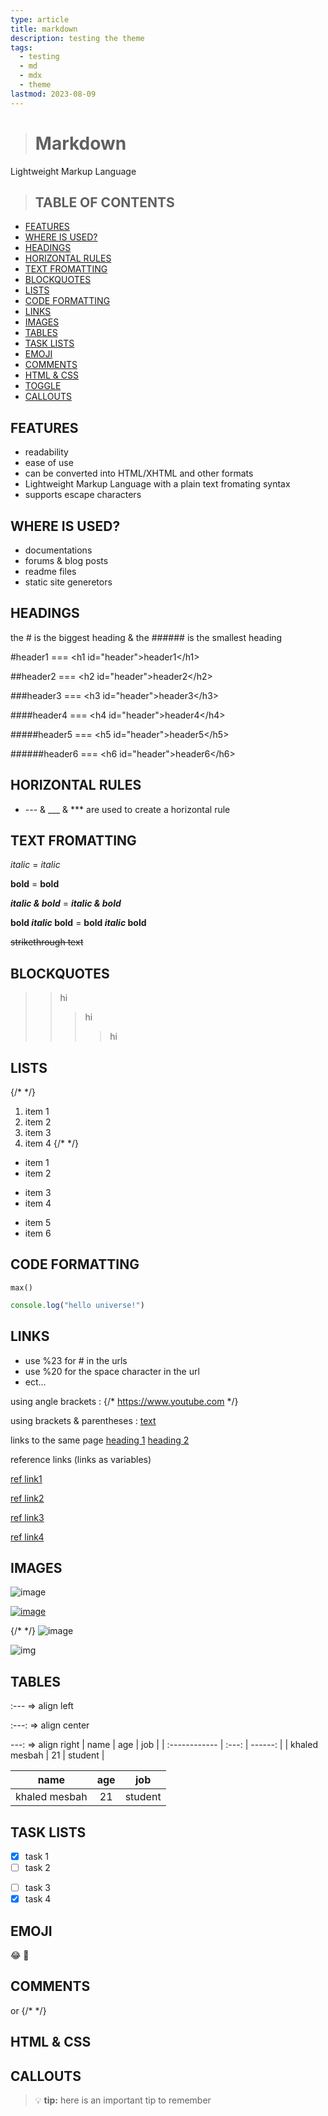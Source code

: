 ```yaml
---
type: article
title: markdown
description: testing the theme
tags:
  - testing
  - md
  - mdx
  - theme
lastmod: 2023-08-09
---
```


> # Markdown
Lightweight Markup Language

> ## TABLE OF CONTENTS
- [FEATURES](#features)
- [WHERE IS USED?](#where-is-used)
- [HEADINGS](#headings)
- [HORIZONTAL RULES](#horizontal-rules)
- [TEXT FROMATTING](#text-fromatting)
- [BLOCKQUOTES](#blockquotes)
- [LISTS](#lists)
- [CODE FORMATTING](#code-formatting)
- [LINKS](#links)
- [IMAGES](#images)
- [TABLES](#tables)
- [TASK LISTS](#task-lists)
- [EMOJI](#emoji)
- [COMMENTS](#comments)
- [HTML & CSS](#html--css)
- [TOGGLE](#toggle)
- [CALLOUTS](#callouts)

## FEATURES
- readability 
- ease of use
- can be converted into HTML/XHTML and other formats
- Lightweight Markup Language with a plain text fromating syntax
- supports escape characters

## WHERE IS USED?
- documentations
- forums & blog posts
- readme files
- static site generetors

## HEADINGS
the # is the biggest heading & the ###### is the smallest heading

#header1 === \<h1 id="header">header1\</h1>

##header2 === \<h2 id="header">header2\</h2>

###header3 === \<h3 id="header">header3\</h3>

####header4 === \<h4 id="header">header4\</h4>

#####header5 === \<h5 id="header">header5\</h5>

######header6 === \<h6 id="header">header6\</h6>

## HORIZONTAL RULES
- --- & ___ & *** are used to create a horizontal rule
## TEXT FROMATTING

*italic* = _italic_

**bold** = __bold__

***italic & bold*** = ___italic & bold___

**bold *italic* bold** = __bold _italic_ bold__

~~strikethrough text~~

## BLOCKQUOTES
>> hi
>>> hi
>>>> hi

## LISTS
{/* <!-- ol --> */}
1. item 1
2. item 2
3. item 3
4. item 4
{/* <!-- ul --> */}
* item 1
* item 2
- item 3
- item 4
+ item 5
+ item 6

## CODE FORMATTING

`max()`

```js
console.log("hello universe!")
```

## LINKS
- use %23 for # in the urls
- use %20 for the space character in the url
- ect...

using angle brackets :
{/* <https://www.youtube.com> */}

using brackets & parentheses :
[text](url "text to appear on hover")

links to the same page
[heading 1](#heading-1)
[heading 2](#heading-2)

reference links (links as variables)

[resources]: https://youtu.be/ftOBvusMHjQ "the resources"
[ref link1][resources]

[ref link2][resources]

[ref link3][resources]

[ref link4][resources]

## IMAGES

![image](url)

[![image](url)](url)

[image]:https://media.istockphoto.com/photos/silhouettes-of-people-walking-into-light-picture-id164773693?b=1&k=20&m=164773693&s=170667a&w=0&h=QOl0s_vszGLU9I_-rjSQoI1Ln8fRLErMg3GChalr0Mw=

{/* <!-- the name of the image is the name of the reference --> */}
![image]


![img][image]


## TABLES
:--- => align left

:---: => align center

---: => align right
| name          |  age  |     job |
| :------------ | :---: | ------: |
| khaled mesbah |  21   | student |

|     name      |  age  |   job   |
| :-----------: | :---: | :-----: |
| khaled mesbah |  21   | student |

## TASK LISTS

- [x] task 1
- [ ] task 2
* [ ] task 3
* [x] task 4

## EMOJI

:joy:
:tada:

## COMMENTS

[this is a comment]: #
or
{/* <!-- this is a comment --> */}

## HTML & CSS



## CALLOUTS

>:bulb: **tip:** here is an important tip to remember 